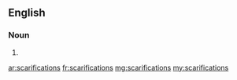 ==English==

===Noun===
{{head|en}}

# {{plural of|scarification}}

[[ar:scarifications]]
[[fr:scarifications]]
[[mg:scarifications]]
[[my:scarifications]]